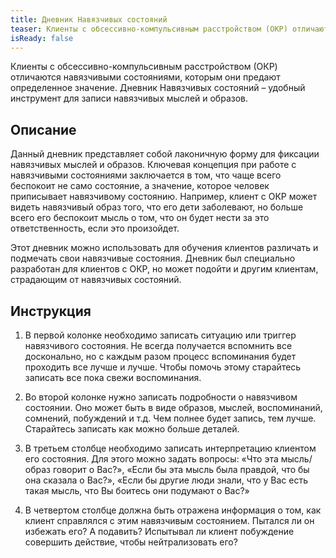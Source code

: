 ```yaml
---
title: Дневник Навязчивых состояний
teaser: Клиенты с обсессивно-компульсивным расстройством (ОКР) отличаются навязчивыми состояниями, которым они предают определенное значение. Дневник Навязчивых состояний – удобный инструмент для записи навязчивых мыслей и образов.
isReady: false
---
```


Клиенты с обсессивно-компульсивным расстройством (ОКР) отличаются навязчивыми состояниями, которым они предают определенное значение. Дневник Навязчивых состояний – удобный инструмент для записи навязчивых мыслей и образов.

## Описание

Данный дневник представляет собой лаконичную форму для фиксации
навязчивых мыслей и образов. Ключевая концепция при работе с навязчивыми
состояниями заключается в том, что чаще всего беспокоит не само
состояние, а значение, которое человек приписывает навязчивому
состоянию. Например, клиент с ОКР может видеть навязчивый образ того,
что его дети заболевают, но больше всего его беспокоит мысль о том, что
он будет нести за это ответственность, если это произойдет.

Этот дневник можно использовать для обучения клиентов различать и
подмечать свои навязчивые состояния. Дневник был специально разработан
для клиентов с ОКР, но может подойти и другим клиентам, страдающим от
навязчивых состояний.

## Инструкция

1.  В первой колонке необходимо записать ситуацию или триггер
    навязчивого состояния. Не всегда получается вспомнить все
    досконально, но с каждым разом процесс вспоминания будет проходить
    все лучше и лучше. Чтобы помочь этому старайтесь записать все пока
    свежи воспоминания.

2.  Во второй колонке нужно записать подробности о навязчивом состоянии.
    Оно может быть в виде образов, мыслей, воспоминаний, сомнений,
    побуждений и т.д. Чем полнее будет запись, тем лучше. Старайтесь
    записать как можно больше деталей.

3.  В третьем столбце необходимо записать интерпретацию клиентом его
    состояния. Для этого можно задать вопросы: «Что эта мысль/образ
    говорит о Вас?», «Если бы эта мысль была правдой, что бы она сказала
    о Вас?», «Если бы другие люди знали, что у Вас есть такая мысль, что
    Вы боитесь они подумают о Вас?»

4.  В четвертом столбце должна быть отражена информация о том, как
    клиент справлялся с этим навязчивым состоянием. Пытался ли он
    избежать его? А подавить? Испытывал ли клиент побуждение совершить
    действие, чтобы нейтрализовать его?
